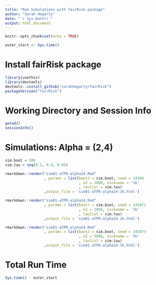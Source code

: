 ```yaml
---
title: "Run Simulations with fairRisk package"
author: "Sarah Hegarty"
date: "`r Sys.Date()`"
output: html_document
---
```


```r
knitr::opts_chunk$set(echo = TRUE)

outer_start <- Sys.time()
```

# Install fairRisk package
```r
library(usethis)
library(devtools)
devtools::install_github("sarahhegarty/fairRisk")
packageVersion("fairRisk")
```

# Working Directory and Session Info
```r
getwd()
sessionInfo()
```

# Simulations: Alpha = (2,4)  

```r
sim.boot = 500
sim.tau = seq(0.1, 0.6, 0.05)
```

```r
rmarkdown::render("sim01-aTPR-alpha24.Rmd"
                  , params = list(bootJ = sim.boot, seed = 24304
                                  , n2 = 1000, nickname = '1k'
                                  , taulist = sim.tau)
                  ,output_file = 'sim01-aTPR-alpha24-1k.html')
```

```r
rmarkdown::render("sim01-aTPR-alpha24.Rmd"
                  , params = list(bootJ = sim.boot, seed = 243071
                                  , n2 = 2000, nickname = '2k'
                                  , taulist = sim.tau)
                  ,output_file = 'sim01-aTPR-alpha24-2k.html')
```

```r
rmarkdown::render("sim01-aTPR-alpha24.Rmd"
                  , params = list(bootJ = sim.boot, seed = 243073
                                  , n2 = 5000, nickname = '5k'
                                  , taulist = sim.tau)
                  ,output_file = 'sim01-aTPR-alpha24-5k.html')
```

# Total Run Time
```r
Sys.time() - outer_start
```